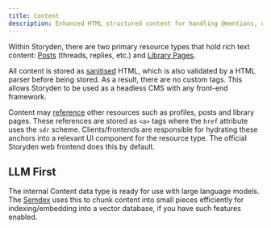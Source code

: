 ```yaml
---
title: Content
description: Enhanced HTML structured content for handling @mentions, cross references and more.
---
```


Within Storyden, there are two primary resource types that hold rich text content: [Posts](/docs/introduction/discussion) (threads, replies, etc.) and [Library Pages](/docs/introduction/library/pages).

All content is stored as [sanitised](/docs/introduction/content/security) HTML, which is also validated by a HTML parser before being stored. As a result, there are no custom tags. This allows Storyden to be used as a headless CMS with any front-end framework.

Content may [reference](/docs/introduction/content/references) other resources such as profiles, posts and library pages. These references are stored as `<a>` tags where the `href` attribute uses the `sdr` scheme. Clients/frontends are responsible for hydrating these anchors into a relevant UI component for the resource type. The official Storyden web frontend does this by default.

## LLM First

The internal Content data type is ready for use with large language models. The [Semdex](/docs/introduction/semdex) uses this to chunk content into small pieces efficiently for indexing/embedding into a vector database, if you have such features enabled.
